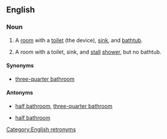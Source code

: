 ==English==

===Noun===
{{en-noun|head=[[full]] [[bathroom]]}}
# A [[room]] with a [[toilet]] (the device), [[sink]], and [[bathtub]].
# {{context|sometimes|lang=en}} A room with a toilet, sink, and [[stall]] [[shower]], but no bathtub.
====Synonyms====
* {{sense|room with a shower}} [[three-quarter bathroom]]
====Antonyms====
* {{sense|room with a bathtub}} [[half bathroom]], [[three-quarter bathroom]]
* {{sense|room with a shower}} [[half bathroom]]

[[Category:English retronyms]]